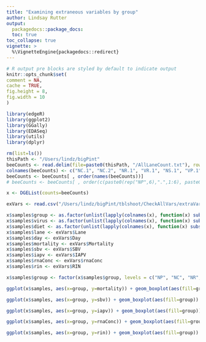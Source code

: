```yaml
---
title: "Examining extraneous variables by group"
author: Lindsay Rutter
output:
  packagedocs::package_docs:
  toc: true
toc_collapse: true
vignette: >
  %\VignetteEngine{packagedocs::redirect}
---
```

  
  <meta http-equiv="content-type" content="text/html;charset=utf-8" />
  
  ```r
# R output pre blocks are styled by default to indicate output
knitr::opts_chunk$set(
  comment = NA,
  cache = TRUE,
  fig.height = 8,
  fig.width = 10
)
```

```r
library(edgeR)
library(ggplot2)
library(GGally)
library(EDASeq)
library(utils)
library(dplyr)

rm(list=ls())
thisPath <- "/Users/lindz/bigPint"
beeCounts <- read.delim(file=paste0(thisPath, "/AllLaneCount.txt"), row.names=1, stringsAsFactors = FALSE)
colnames(beeCounts) <- c("NC.1", "NC.2", "NR.1", "VR.1", "NS.1", "VP.1", "NS.2", "VR.2", "NP.1", "VP.2", "VC.1", "NP.2", "VP.3", "NP.3", "VS.1", "VS.2", "VC.2", "NC.3", "VP.4", "NC.4", "NR.2", "VC.3", "VC.4", "NP.4", "VR.3", "NC.5", "VS.3", "NP.5", "VC.5", "VS.4", "NS.3", "VS.5", "VP.5", "NR.3", "NR.4", "VC.6", "NS.4", "NC.6", "NP.6", "VR.4", "NR.5", "NR.6", "NS.5", "VP.6", "NS.6", "VR.5", "VR.6", "VS.6")
beeCounts <- beeCounts[ , order(names(beeCounts))]
# beeCounts <- beeCounts[ , order(c(paste0(rep("NP",6),".",1:6), paste0(rep("NC",6),".",1:6), paste0(rep("NR",6),".",1:6), paste0(rep("NS",6),".",1:6), paste0(rep("VP",6),".",1:6), paste0(rep("VC",6),".",1:6), paste0(rep("VR",6),".",1:6), paste0(rep("VS",6),".",1:6)))]

x <- DGEList(counts=beeCounts)

exVars <- read.csv("/Users/lindz/bigPint/tblshoot/CheckAllVars/extraVarClean.csv")

x$samples$group <- as.factor(unlist(lapply(colnames(x), function(x) substring(unlist(strsplit(x, "[.]"))[1],1))))
x$samples$virus <- as.factor(unlist(lapply(colnames(x), function(x) substring(unlist(strsplit(x, "[.]"))[1],1,1))))
x$samples$diet <- as.factor(unlist(lapply(colnames(x), function(x) substring(unlist(strsplit(x, "[.]"))[1],2,2))))
x$samples$lane <- exVars$Lane
x$samples$day <- exVars$Day
x$samples$mortality <- exVars$Mortality
x$samples$sbv <- exVars$SBV
x$samples$iapv <- exVars$IAPV
x$samples$rnaConc <- exVars$rnaConc
x$samples$rin <- exVars$RIN
```

```r
x$samples$group <- factor(x$samples$group, levels = c("NP", "NC", "NR", "NS", "VP", "VC", "VR", "VS"), ordered = TRUE)

ggplot(x$samples, aes(x=group, y=mortality)) + geom_boxplot(aes(fill=group)) + geom_point()
```

```r
ggplot(x$samples, aes(x=group, y=sbv)) + geom_boxplot(aes(fill=group)) + geom_point()
```

```r
ggplot(x$samples, aes(x=group, y=iapv)) + geom_boxplot(aes(fill=group)) + geom_point()
```

```r
ggplot(x$samples, aes(x=group, y=rnaConc)) + geom_boxplot(aes(fill=group)) + geom_point()
```

```r
ggplot(x$samples, aes(x=group, y=rin)) + geom_boxplot(aes(fill=group)) + geom_point()
```
